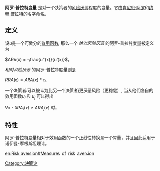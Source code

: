 '''阿罗-普拉特度量''' 是对一个决策者的[[风险厌恶|风险厌恶]]程度的度量。它由[[肯尼思·阿罗|肯尼思·阿罗]]和[[约翰·普拉特|约翰·普拉特]]的名字命名。

==定义==
设<math>u</math>是一个可微分的[[效用函数|效用函数]], 那么一个 ''绝对风险厌恶'' 的阿罗-普拉特度量被定义为

<math>
ARA(x) = -\frac{u''(x)}{u'(x)}
</math>。

''相对风险厌恶'' 的阿罗-普拉特度量则是

<math>
RRA(x) = ARA(x) * x
</math>。

一个决策者<math>i</math>可以被认为比另一个决策者<math>j</math>更厌恶风险（更稳健）, 当从他们各自的效用函数<math>u_i</math> 和 <math>u_j</math> 可以得出

<math>
\forall x: ARA_i(x) \ge ARA_j(x) 
</math> 时。

==特性==
阿罗-普拉特度量相对于效用函数的一个正线性转换是一个常量，并且因此适用于诺伊曼-摩根斯坦理论。

[[Category:决策论|Category:决策论]]

[[en:Risk_aversion#Measures_of_risk_aversion|en:Risk aversion#Measures_of_risk_aversion]]